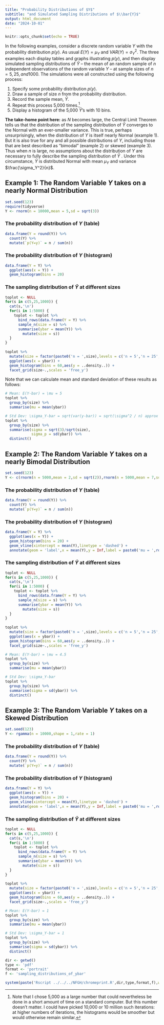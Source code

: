 ```yaml
---
title: "Probability Distributions of $Y$"
subtitle: "and Simulated Sampling Distributions of $\\bar{Y}$"
output: html_document
date: "2024-10-01"
---
```


```r
knitr::opts_chunk$set(echo = TRUE)
```

In the following examples, consider a discrete random variable $Y$ with the probability distribution $p(y)$. As usual $E(Y)= \mu_Y$ and $VAR(Y)= \sigma_Y^2$. The three examples each display tables and graphs illustrating $p(y)$, and then display simulated sampling distributions of $\bar{Y}$  -- the mean of an random sample of $n$ independent observations of the random variable $Y$ -- at sample sizes of $n = 5, 25, and 1000$. The simulations were all constructed using the following process: 

1. Specify some probability distribution $p(y)$.
2. Draw a sample of size $n$ from the probability distribution.
3. Record the sample mean, $\bar{Y}$.
4. Repeat this process 5,000 times.^[Note that I chose 5,000 as a large number that could nevertheless be done in a short amount of time on a standard computer. But this number doesn’t matter. I could have picked 10,000 or 10 million such iterations: at higher numbers of iterations, the histograms would be smoother but would otherwise remain similar.]
5. Display a histogram of the 5,000 $\bar{Y}$’s with 10 bins.

**The take-home point here:** as $N$ becomes large, the Central Limit Theorem tells us that the distribution of the sampling distribution of $\bar{Y}$ converges to the Normal with an ever-smaller variance. This is true, perhaps unsurprisingly, when the distribution of $Y$ is itself nearly Normal (example 1). But it is also true for any and all possible distributions of $Y$, including those that are best described as “bimodal” (example 2) or skewed (example 3). Thus when $n$ is large, no assumptions about the distribution of $Y$ are necessary to fully describe the sampling distribution of $\bar{Y}$ . Under this circumstance, $\bar{Y}$ is distributed Normal with mean $\mu_Y$ and variance $\frac{\sigma_Y^2}{n}$.

## Example 1: The Random Variable $Y$ takes on a nearly **Normal Distribution**

```r
set.seed(123)
require(tidyverse)
Y <- rnorm(n = 10000,mean = 5,sd = sqrt(3))
```

### The probability distribution of $Y$ (table)
```r
data.frame(Y = round(Y)) %>%
  count(Y) %>%
  mutate(`p(Y=y)` = n / sum(n))
```

### The probability distribution of $Y$ (histogram)
```r
data.frame(Y = Y) %>%
  ggplot(aes(x = Y)) + 
  geom_histogram(bins = 20)
```

### The sampling distribution of $\bar{Y}$ at different sizes
```r
toplot <- NULL
for(s in c(5,25,1000)) {
  cat(s,'\n')
  for(i in 1:5000) {
    toplot <- toplot %>%
      bind_rows(data.frame(Y = Y) %>%
      sample_n(size = s) %>%
      summarise(ybar = mean(Y)) %>%
        mutate(size = s))
  }
}
 
toplot %>%
  mutate(size = factor(paste0('n = ',size),levels = c('n = 5','n = 25','n = 1000'))) %>%
  ggplot(aes(x = ybar)) + 
  geom_histogram(bins = 60,aes(y = ..density..)) + 
  facet_grid(size~.,scales = 'free_y')
```

Note that we can calculate mean and standard deviation of these results as follows:

```r
# Mean: E(Y-bar) = \mu = 5
toplot %>%
  group_by(size) %>%
  summarise(mu = mean(ybar))

# Std Dev: \sigma_Y-bar = sqrt(var(y-bar)) = sqrt(\sigma^2 / n) approx \sqrt(3) / \sqrt(n)
toplot %>%
  group_by(size) %>%
  summarise(sigma = sqrt(3)/sqrt(size),
            sigma_p = sd(ybar)) %>%
  distinct()
```

## Example 2: The Random Variable $Y$ takes on a nearly **Bimodal Distribution**

```r
set.seed(123)
Y <- c(rnorm(n = 5000,mean = 2,sd = sqrt(2)),rnorm(n = 5000,mean = 7,sd = sqrt(2)))
```

### The probability distribution of $Y$ (table)
```r
data.frame(Y = round(Y)) %>%
  count(Y) %>%
  mutate(`p(Y=y)` = n / sum(n))
```

### The probability distribution of $Y$ (histogram)
```r
data.frame(Y = Y) %>%
  ggplot(aes(x = Y)) + 
  geom_histogram(bins = 20) + 
  geom_vline(xintercept = mean(Y),linetype = 'dashed') + 
  annotate(geom = 'label',x = mean(Y),y = Inf,label = paste0('mu = ',round(mean(Y),2)),vjust = 1.5)
```

### The sampling distribution of $\bar{Y}$ at different sizes
```r
toplot <- NULL
for(s in c(5,25,1000)) {
  cat(s,'\n')
  for(i in 1:5000) {
    toplot <- toplot %>%
      bind_rows(data.frame(Y = Y) %>%
      sample_n(size = s) %>%
      summarise(ybar = mean(Y)) %>%
        mutate(size = s))
  }
}
 
toplot %>%
  mutate(size = factor(paste0('n = ',size),levels = c('n = 5','n = 25','n = 1000'))) %>%
  ggplot(aes(x = ybar)) + 
  geom_histogram(bins = 60,aes(y = ..density..)) + 
  facet_grid(size~.,scales = 'free_y')
```

```r
# Mean: E(Y-bar) = \mu = 4.5
toplot %>%
  group_by(size) %>%
  summarise(mu = mean(ybar))

# Std Dev: \sigma_Y-bar
toplot %>%
  group_by(size) %>%
  summarise(sigma = sd(ybar)) %>%
  distinct()
```


## Example 3: The Random Variable $Y$ takes on a **Skewed Distribution**

```r
set.seed(123)
Y <- rgamma(n = 10000,shape = 1,rate = 1)
```

### The probability distribution of $Y$ (table)
```r
data.frame(Y = round(Y)) %>%
  count(Y) %>%
  mutate(`p(Y=y)` = n / sum(n))
```

### The probability distribution of $Y$ (histogram)
```r
data.frame(Y = Y) %>%
  ggplot(aes(x = Y)) + 
  geom_histogram(bins = 20) + 
  geom_vline(xintercept = mean(Y),linetype = 'dashed') + 
  annotate(geom = 'label',x = mean(Y),y = Inf,label = paste0('mu = ',round(mean(Y),2)),vjust = 1.5)
```

### The sampling distribution of $\bar{Y}$ at different sizes
```r
toplot <- NULL
for(s in c(5,25,1000)) {
  cat(s,'\n')
  for(i in 1:5000) {
    toplot <- toplot %>%
      bind_rows(data.frame(Y = Y) %>%
      sample_n(size = s) %>%
      summarise(ybar = mean(Y)) %>%
        mutate(size = s))
  }
}
 
toplot %>%
  mutate(size = factor(paste0('n = ',size),levels = c('n = 5','n = 25','n = 1000'))) %>%
  ggplot(aes(x = ybar)) + 
  geom_histogram(bins = 60,aes(y = ..density..)) + 
  facet_grid(size~.,scales = 'free_y')
```

```r
# Mean: E(Y-bar) = 1
toplot %>%
  group_by(size) %>%
  summarise(mu = mean(ybar))

# Std Dev: \sigma_Y-bar = 1
toplot %>%
  group_by(size) %>%
  summarise(sigma = sd(ybar)) %>%
  distinct()
```

```r
dir <- getwd()
type <- 'pdf'
format <- 'portrait'
f <- 'sampling_distributions_of_ybar'

system(paste('Rscript ../../../NFGH/chromeprint.R',dir,type,format,f),wait = F)
```
